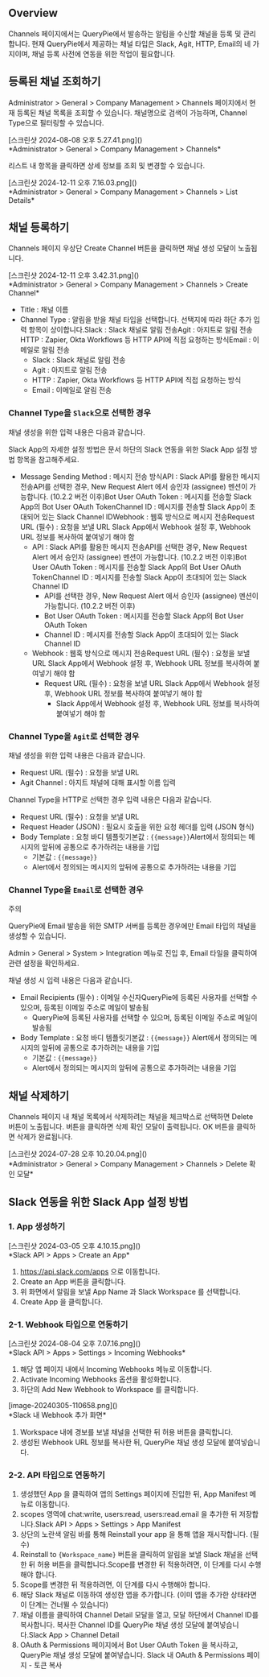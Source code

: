 ## Overview
Channels 페이지에서는 QueryPie에서 발송하는 알림을 수신할 채널을 등록 및 관리합니다. 현재 QueryPie에서 제공하는 채널 타입은 Slack, Agit, HTTP, Email의 네 가지이며, 채널 등록 사전에 연동을 위한 작업이 필요합니다.

## 등록된 채널 조회하기
Administrator &gt; General &gt; Company Management &gt; Channels 페이지에서 현재 등록된 채널 목록을 조회할 수 있습니다. 채널명으로 검색이 가능하며, Channel Type으로 필터링할 수 있습니다.

<p align="center">
<div>[스크린샷 2024-08-08 오후 5.27.41.png]()</div>
*Administrator &gt; General &gt; Company Management &gt; Channels*
</p>

리스트 내 항목을 클릭하면 상세 정보를 조회 및 변경할 수 있습니다.

<p align="center">
<div>[스크린샷 2024-12-11 오후 7.16.03.png]()</div>
*Administrator &gt; General &gt; Company Management &gt; Channels &gt; List Details*
</p>

## 채널 등록하기
Channels 페이지 우상단 Create Channel 버튼을 클릭하면 채널 생성 모달이 노출됩니다.

<p align="center">
<div>[스크린샷 2024-12-11 오후 3.42.31.png]()</div>
*Administrator &gt; General &gt; Company Management &gt; Channels &gt; Create Channel*
</p>

* Title : 채널 이름
* Channel Type : 알림을 받을 채널 타입을 선택합니다. 선택지에 따라 하단 추가 입력 항목이 상이합니다.Slack : Slack 채널로 알림 전송Agit : 아지트로 알림 전송HTTP : Zapier, Okta Workflows 등 HTTP API에 직접 요청하는 방식Email : 이메일로 알림 전송
  * Slack : Slack 채널로 알림 전송
  * Agit : 아지트로 알림 전송
  * HTTP : Zapier, Okta Workflows 등 HTTP API에 직접 요청하는 방식
  * Email : 이메일로 알림 전송

### Channel Type을 `Slack`으로 선택한 경우
채널 생성을 위한 입력 내용은 다음과 같습니다.

Slack App의 자세한 설정 방법은 문서 하단의 Slack 연동을 위한 Slack App 설정 방법 항목을 참고해주세요.

* Message Sending Method : 메시지 전송 방식API : Slack API를 활용한 메시지 전송API를 선택한 경우, New Request Alert 에서 승인자 (assignee) 멘션이 가능합니다. (10.2.2 버전 이후)Bot User OAuth Token : 메시지를 전송할 Slack App의 Bot User OAuth TokenChannel ID : 메시지를 전송할 Slack App이 초대되어 있는 Slack Channel IDWebhook : 웹훅 방식으로 메시지 전송Request URL (필수) : 요청을 보낼 URL Slack App에서 Webhook 설정 후, Webhook URL 정보를 복사하여 붙여넣기 해야 함
  * API : Slack API를 활용한 메시지 전송API를 선택한 경우, New Request Alert 에서 승인자 (assignee) 멘션이 가능합니다. (10.2.2 버전 이후)Bot User OAuth Token : 메시지를 전송할 Slack App의 Bot User OAuth TokenChannel ID : 메시지를 전송할 Slack App이 초대되어 있는 Slack Channel ID
    * API를 선택한 경우, New Request Alert 에서 승인자 (assignee) 멘션이 가능합니다. (10.2.2 버전 이후)
    * Bot User OAuth Token : 메시지를 전송할 Slack App의 Bot User OAuth Token
    * Channel ID : 메시지를 전송할 Slack App이 초대되어 있는 Slack Channel ID
  * Webhook : 웹훅 방식으로 메시지 전송Request URL (필수) : 요청을 보낼 URL Slack App에서 Webhook 설정 후, Webhook URL 정보를 복사하여 붙여넣기 해야 함
    * Request URL (필수) : 요청을 보낼 URL Slack App에서 Webhook 설정 후, Webhook URL 정보를 복사하여 붙여넣기 해야 함
      * Slack App에서 Webhook 설정 후, Webhook URL 정보를 복사하여 붙여넣기 해야 함

### Channel Type을 `Agit`로 선택한 경우
채널 생성을 위한 입력 내용은 다음과 같습니다.

* Request URL (필수) : 요청을 보낼 URL
* Agit Channel : 아지트 채널에 대해 표시할 이름 입력

Channel Type을 HTTP로 선택한 경우 입력 내용은 다음과 같습니다.

* Request URL (필수) : 요청을 보낼 URL
* Request Header (JSON) : 필요시 호출을 위한 요청 헤더를 입력 (JSON 형식)
* Body Template : 요청 바디 템플릿기본값 : `{{message}}`Alert에서 정의되는 메시지의 앞뒤에 공통으로 추가하려는 내용을 기입
  * 기본값 : `{{message}}`
  * Alert에서 정의되는 메시지의 앞뒤에 공통으로 추가하려는 내용을 기입

### Channel Type을 `Email`로 선택한 경우
주의

QueryPie에 Email 발송을 위한 SMTP 서버를 등록한 경우에만 Email 타입의 채널을 생성할 수 있습니다.

Admin &gt; General &gt; System &gt; Integration 메뉴로 진입 후, Email 타일을 클릭하여 관련 설정을 확인하세요.

채널 생성 시 입력 내용은 다음과 같습니다.

* Email Recipients (필수) : 이메일 수신자QueryPie에 등록된 사용자를 선택할 수 있으며, 등록된 이메일 주소로 메일이 발송됨
  * QueryPie에 등록된 사용자를 선택할 수 있으며, 등록된 이메일 주소로 메일이 발송됨
* Body Template : 요청 바디 템플릿기본값 : `{{message}}` Alert에서 정의되는 메시지의 앞뒤에 공통으로 추가하려는 내용을 기입
  * 기본값 : `{{message}}`
  * Alert에서 정의되는 메시지의 앞뒤에 공통으로 추가하려는 내용을 기입

## 채널 삭제하기
Channels 페이지 내 채널 목록에서 삭제하려는 채널을 체크박스로 선택하면 Delete 버튼이 노출됩니다. 버튼을 클릭하면 삭제 확인 모달이 출력됩니다. OK 버튼을 클릭하면 삭제가 완료됩니다.

<p align="center">
<div>[스크린샷 2024-07-28 오후 10.20.04.png]()</div>
*Administrator &gt; General &gt; Company Management &gt; Channels &gt; Delete 확인 모달*
</p>

## Slack 연동을 위한 Slack App 설정 방법
### 1. App 생성하기
<p align="center">
<div>[스크린샷 2024-03-05 오후 4.10.15.png]()</div>
*Slack API &gt; Apps &gt; Create an App*
</p>

1. https://api.slack.com/apps 으로 이동합니다.
2. Create an App 버튼을 클릭합니다.
3. 위 화면에서 알림을 보낼 App Name 과 Slack Workspace 를 선택합니다.
4. Create App 을 클릭합니다.

### 2-1. Webhook 타입으로 연동하기
<p align="center">
<div>[스크린샷 2024-08-04 오후 7.07.16.png]()</div>
*Slack API &gt; Apps &gt; Settings &gt; Incoming Webhooks*
</p>

1. 해당 앱 페이지 내에서 Incoming Webhooks 메뉴로 이동합니다.
2. Activate Incoming Webhooks 옵션을 활성화합니다.
3. 하단의 Add New Webhook to Workspace 를 클릭합니다.

<p align="center">
<div>[image-20240305-110658.png]()</div>
*Slack 내 Webhook 추가 화면*
</p>

1. Workspace 내에 경보를 보낼 채널을 선택한 뒤 허용 버튼을 클릭합니다.
2. 생성된 Webhook URL 정보를 복사한 뒤, QueryPie 채널 생성 모달에 붙여넣습니다.

### 2-2. API 타입으로 연동하기
1. 생성했던 App 을 클릭하여 앱의 Settings 페이지에 진입한 뒤, App Manifest 메뉴로 이동합니다.
2. scopes 영역에 chat:write, users:read, users:read.email 을 추가한 뒤 저장합니다.Slack API > Apps > Settings > App Manifest
3. 상단의 노란색 알림 바를 통해 Reinstall your app 을 통해 앱을 재시작합니다. (필수)
4. Reinstall to `{Workspace_name}` 버튼을 클릭하여 알림을 보낼 Slack 채널을 선택한 뒤 허용 버튼을 클릭합니다.Scope를 변경한 뒤 적용하려면, 이 단계를 다시 수행해야 합니다.
  1. Scope를 변경한 뒤 적용하려면, 이 단계를 다시 수행해야 합니다.
5. 해당 Slack 채널로 이동하여 생성한 앱을 추가합니다. (이미 앱을 추가한 상태라면 이 단계는 건너뛸 수 있습니다)
6. 채널 이름을 클릭하여 Channel Detail 모달을 열고, 모달 하단에서 Channel ID를 복사합니다. 복사한 Channel ID를 QueryPie 채널 생성 모달에 붙여넣습니다.Slack App > Channel Detail
7. OAuth & Permissions 페이지에서 Bot User OAuth Token 을 복사하고, QueryPie 채널 생성 모달에 붙여넣습니다. Slack 내 OAuth & Permissions 페이지 - 토큰 복사
